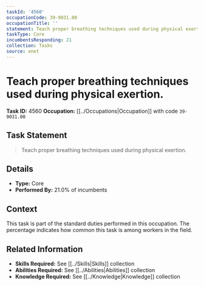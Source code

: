 ```yaml
---
taskId: '4560'
occupationCode: 39-9031.00
occupationTitle: ''
statement: Teach proper breathing techniques used during physical exertion.
taskType: Core
incumbentsResponding: 21
collection: Tasks
source: onet
---
```

# Teach proper breathing techniques used during physical exertion.

**Task ID:** 4560
**Occupation:** [[../Occupations|Occupation]] with code `39-9031.00`

## Task Statement

> Teach proper breathing techniques used during physical exertion.

## Details

- **Type:** Core
- **Performed By:** 21.0% of incumbents

## Context

This task is part of the standard duties performed in this occupation. The percentage indicates how common this task is among workers in the field.

## Related Information

- **Skills Required:** See [[../Skills|Skills]] collection
- **Abilities Required:** See [[../Abilities|Abilities]] collection
- **Knowledge Required:** See [[../Knowledge|Knowledge]] collection
